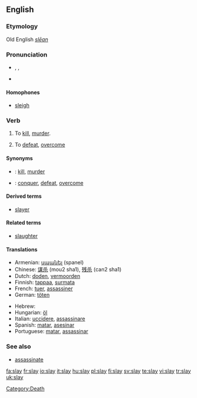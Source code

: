 ==English==
===Etymology===
Old English ''[[slēan]]''

===Pronunciation===
*{{enPR|slā}}, {{IPA|/sleɪ/}}, {{SAMPA|/sleI/}}
*{{rhymes|eɪ}}

====Homophones====
*[[sleigh]]

=== Verb ===
{{en-verb|inf=to slay|slays|slaying|slew|slain}}

# To [[kill]], [[murder]].
# {{idiomatic}} To [[defeat]], [[overcome]]

====Synonyms====
*{{italbrac|to kill, murder}}: [[kill]], [[murder]]
*{{italbrac|to deafeat, overcome}}: [[conquer]], [[defeat]], [[overcome]]

====Derived terms====
*[[slayer]]

====Related terms====
*[[slaughter]]

====Translations====
{{trans-top|to kill, murder}}
*Armenian: [[սպանել]] (spanel)
*Chinese: [[谋杀]] (mou2 sha1), [[残杀]] (can2 sha1)
*Dutch: [[doden]], [[vermoorden]]
*Finnish: [[tappaa]], [[surmata]]
*French: [[tuer]], [[assassiner]]
*German: [[töten]]
{{trans-mid}}
*Hebrew: {{t|he|רצח|tr=ratz&aacute;kh|sc=Hebr}}
*Hungarian: [[öl]]
*Italian: [[uccidere]], [[assassinare]]
*Spanish: [[matar]], [[asesinar]]
*Portuguese: [[matar]], [[assassinar]]
{{trans-bottom}}

===See also===
*[[assassinate]]

[[Category:Death]]

[[fa:slay]]
[[fr:slay]]
[[io:slay]]
[[it:slay]]
[[hu:slay]]
[[pl:slay]]
[[fi:slay]]
[[sv:slay]]
[[te:slay]]
[[vi:slay]]
[[tr:slay]]
[[uk:slay]]
